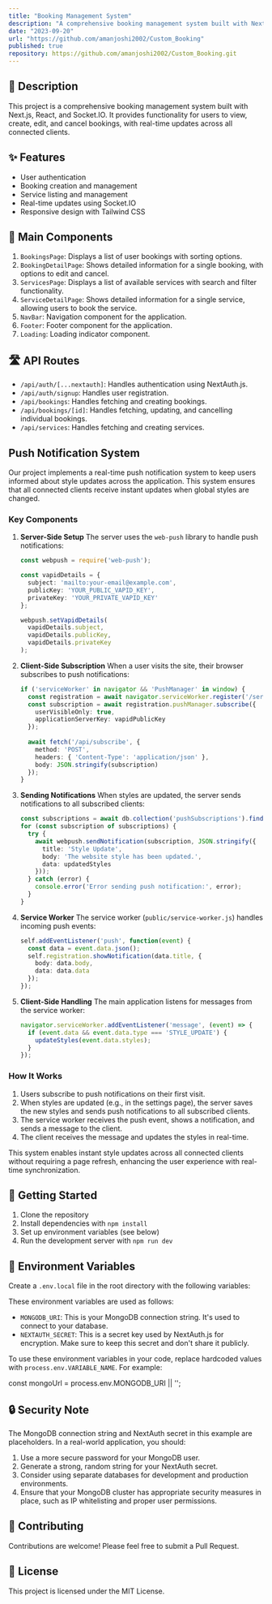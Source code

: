 ---
title: "Booking Management System"
description: "A comprehensive booking management system built with Next.js, React, and Socket.IO, providing real-time updates and push notifications."
date: "2023-09-20"
url: "https://github.com/amanjoshi2002/Custom_Booking"
published: true
repository: https://github.com/amanjoshi2002/Custom_Booking.git
---

## 📝 Description

This project is a comprehensive booking management system built with Next.js, React, and Socket.IO. It provides functionality for users to view, create, edit, and cancel bookings, with real-time updates across all connected clients.

## ✨ Features

- User authentication
- Booking creation and management
- Service listing and management
- Real-time updates using Socket.IO
- Responsive design with Tailwind CSS

## 🚀 Main Components

1. `BookingsPage`: Displays a list of user bookings with sorting options.
2. `BookingDetailPage`: Shows detailed information for a single booking, with options to edit and cancel.
3. `ServicesPage`: Displays a list of available services with search and filter functionality.
4. `ServiceDetailPage`: Shows detailed information for a single service, allowing users to book the service.
5. `NavBar`: Navigation component for the application.
6. `Footer`: Footer component for the application.
7. `Loading`: Loading indicator component.

## 🛣️ API Routes

- `/api/auth/[...nextauth]`: Handles authentication using NextAuth.js.
- `/api/auth/signup`: Handles user registration.
- `/api/bookings`: Handles fetching and creating bookings.
- `/api/bookings/[id]`: Handles fetching, updating, and cancelling individual bookings.
- `/api/services`: Handles fetching and creating services.

## Push Notification System

Our project implements a real-time push notification system to keep users informed about style updates across the application. This system ensures that all connected clients receive instant updates when global styles are changed.

### Key Components

1. **Server-Side Setup**
   The server uses the `web-push` library to handle push notifications:

   ```typescript
   const webpush = require('web-push');

   const vapidDetails = {
     subject: 'mailto:your-email@example.com',
     publicKey: 'YOUR_PUBLIC_VAPID_KEY',
     privateKey: 'YOUR_PRIVATE_VAPID_KEY'
   };

   webpush.setVapidDetails(
     vapidDetails.subject,
     vapidDetails.publicKey,
     vapidDetails.privateKey
   );
   ```

2. **Client-Side Subscription**
   When a user visits the site, their browser subscribes to push notifications:

   ``` typescript
   if ('serviceWorker' in navigator && 'PushManager' in window) {
     const registration = await navigator.serviceWorker.register('/service-worker.js');
     const subscription = await registration.pushManager.subscribe({
       userVisibleOnly: true,
       applicationServerKey: vapidPublicKey
     });
     
     await fetch('/api/subscribe', {
       method: 'POST',
       headers: { 'Content-Type': 'application/json' },
       body: JSON.stringify(subscription)
     });
   }
   ```

3. **Sending Notifications**
   When styles are updated, the server sends notifications to all subscribed clients:

   ```typescript
   const subscriptions = await db.collection('pushSubscriptions').find({}).toArray();
   for (const subscription of subscriptions) {
     try {
       await webpush.sendNotification(subscription, JSON.stringify({
         title: 'Style Update',
         body: 'The website style has been updated.',
         data: updatedStyles
       }));
     } catch (error) {
       console.error('Error sending push notification:', error);
     }
   }
   ```

4. **Service Worker**
   The service worker (`public/service-worker.js`) handles incoming push events:

   ```typescript
   self.addEventListener('push', function(event) {
     const data = event.data.json();
     self.registration.showNotification(data.title, {
       body: data.body,
       data: data.data
     });
   });
   ```

5. **Client-Side Handling**
   The main application listens for messages from the service worker:

   ```typescript
   navigator.serviceWorker.addEventListener('message', (event) => {
     if (event.data && event.data.type === 'STYLE_UPDATE') {
       updateStyles(event.data.styles);
     }
   });
   ```

### How It Works

1. Users subscribe to push notifications on their first visit.
2. When styles are updated (e.g., in the settings page), the server saves the new styles and sends push notifications to all subscribed clients.
3. The service worker receives the push event, shows a notification, and sends a message to the client.
4. The client receives the message and updates the styles in real-time.

This system enables instant style updates across all connected clients without requiring a page refresh, enhancing the user experience with real-time synchronization.


## 🏁 Getting Started

1. Clone the repository
2. Install dependencies with `npm install`
3. Set up environment variables (see below)
4. Run the development server with `npm run dev`

## 🔐 Environment Variables

Create a `.env.local` file in the root directory with the following variables:

These environment variables are used as follows:

- `MONGODB_URI`: This is your MongoDB connection string. It's used to connect to your database.
- `NEXTAUTH_SECRET`: This is a secret key used by NextAuth.js for encryption. Make sure to keep this secret and don't share it publicly.


To use these environment variables in your code, replace hardcoded values with `process.env.VARIABLE_NAME`. For example:

const mongoUrl = process.env.MONGODB_URI || '';


## 🔒 Security Note

The MongoDB connection string and NextAuth secret in this example are placeholders. In a real-world application, you should:

1. Use a more secure password for your MongoDB user.
2. Generate a strong, random string for your NextAuth secret.
3. Consider using separate databases for development and production environments.
4. Ensure that your MongoDB cluster has appropriate security measures in place, such as IP whitelisting and proper user permissions.


## 🤝 Contributing

Contributions are welcome! Please feel free to submit a Pull Request.

## 📄 License

This project is licensed under the MIT License.
